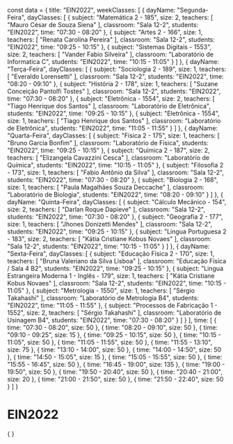 const data = {
  title: "EIN2022",
  weekClasses: [
    {
      dayName: "Segunda-Feira",
      dayClasses: [
        {
          subject: "Matemática 2 - 185",
          size: 2,
          teachers: [
            "Mauro César de Souza Siena"
          ],
          classroom: "Sala 12-2",
          students: "EIN2022",
          time: "07:30 - 08:20"
        },
        {
          subject: "Artes 2 - 166",
          size: 1,
          teachers: [
            "Renata Carolina Pereira"
          ],
          classroom: "Sala 12-2",
          students: "EIN2022",
          time: "09:25 - 10:15"
        },
        {
          subject: "Sistemas Digitais - 1553",
          size: 2,
          teachers: [
            "Vander Fabio Silveira"
          ],
          classroom: "Laboratório de Informatica C",
          students: "EIN2022",
          time: "10:15 - 11:05"
        }
      ]
    },
    {
      dayName: "Terça-Feira",
      dayClasses: [
        {
          subject: "Sociologia 2 - 189",
          size: 1,
          teachers: [
            "Everaldo Lorensetti"
          ],
          classroom: "Sala 12-2",
          students: "EIN2022",
          time: "08:20 - 09:10"
        },
        {
          subject: "História 2 - 178",
          size: 1,
          teachers: [
            "Suzane Conceição Pantolfi Tostes"
          ],
          classroom: "Sala 12-2",
          students: "EIN2022",
          time: "07:30 - 08:20"
        },
        {
          subject: "Eletrônica - 1554",
          size: 2,
          teachers: [
            "Tiago Henrique dos Santos"
          ],
          classroom: "Laboratório de Eletrônica",
          students: "EIN2022",
          time: "09:25 - 10:15"
        },
        {
          subject: "Eletrônica - 1554",
          size: 1,
          teachers: [
            "Tiago Henrique dos Santos"
          ],
          classroom: "Laboratório de Eletrônica",
          students: "EIN2022",
          time: "11:05 - 11:55"
        }
      ]
    },
    {
      dayName: "Quarta-Feira",
      dayClasses: [
        {
          subject: "Física 2 - 175",
          size: 1,
          teachers: [
            "Bruno Garcia Bonfim"
          ],
          classroom: "Laboratório de Física",
          students: "EIN2022",
          time: "09:25 - 10:15"
        },
        {
          subject: "Química 2 - 187",
          size: 2,
          teachers: [
            "Elizangela Cavazzini Cesca"
          ],
          classroom: "Laboratório de Química",
          students: "EIN2022",
          time: "10:15 - 11:05"
        },
        {
          subject: "Filosofia 2 - 173",
          size: 1,
          teachers: [
            "Fabio Antônio da Silva"
          ],
          classroom: "Sala 12-2",
          students: "EIN2022",
          time: "07:30 - 08:20"
        },
        {
          subject: "Biologia 2 - 168",
          size: 1,
          teachers: [
            "Paula Magalhães Souza Deccache"
          ],
          classroom: "Laboratório de Biologia",
          students: "EIN2022",
          time: "08:20 - 09:10"
        }
      ]
    },
    {
      dayName: "Quinta-Feira",
      dayClasses: [
        {
          subject: "Cálculo Mecânico - 154",
          size: 2,
          teachers: [
            "Darlan Roque Dapieve"
          ],
          classroom: "Sala 12-2",
          students: "EIN2022",
          time: "07:30 - 08:20"
        },
        {
          subject: "Geografia 2 - 177",
          size: 1,
          teachers: [
            "Jhones Donizetti Mendes"
          ],
          classroom: "Sala 12-2",
          students: "EIN2022",
          time: "09:25 - 10:15"
        },
        {
          subject: "Lingua Portuguesa 2 - 183",
          size: 2,
          teachers: [
            "Kátia Cristiane Kobus Novaes"
          ],
          classroom: "Sala 12-2",
          students: "EIN2022",
          time: "10:15 - 11:05"
        }
      ]
    },
    {
      dayName: "Sexta-Feira",
      dayClasses: [
        {
          subject: "Educação Física 2 - 170",
          size: 1,
          teachers: [
            "Bruna Valeriano da Silva Lisboa"
          ],
          classroom: "Educação Física / Sala 4 B2",
          students: "EIN2022",
          time: "09:25 - 10:15"
        },
        {
          subject: "Lingua Estrangeira Moderna 1 - Inglês - 179",
          size: 1,
          teachers: [
            "Kátia Cristiane Kobus Novaes"
          ],
          classroom: "Sala 12-2",
          students: "EIN2022",
          time: "10:15 - 11:05"
        },
        {
          subject: "Metrologia - 1550",
          size: 1,
          teachers: [
            "Sérgio Takahashi"
          ],
          classroom: "Laboratório de Metrologia B4",
          students: "EIN2022",
          time: "11:05 - 11:55"
        },
        {
          subject: "Processos de Fabricação 1 - 1552",
          size: 2,
          teachers: [
            "Sérgio Takahashi"
          ],
          classroom: "Laboratório de Usinagem B4",
          students: "EIN2022",
          time: "07:30 - 08:20"
        }
      ]
    }
  ],
  time: [
    {
      time: "07:30 - 08:20",
      size: 50
    },
    {
      time: "08:20 - 09:10",
      size: 50
    },
    {
      time: "09:10 - 09:25",
      size: 15
    },
    {
      time: "09:25 - 10:15",
      size: 50
    },
    {
      time: "10:15 - 11:05",
      size: 50
    },
    {
      time: "11:05 - 11:55",
      size: 50
    },
    {
      time: "11:55 - 13:10",
      size: 75
    },
    {
      time: "13:10 - 14:00",
      size: 50
    },
    {
      time: "14:00 - 14:50",
      size: 50
    },
    {
      time: "14:50 - 15:05",
      size: 15
    },
    {
      time: "15:05 - 15:55",
      size: 50
    },
    {
      time: "15:55 - 16:45",
      size: 50
    },
    {
      time: "16:45 - 19:00",
      size: 135
    },
    {
      time: "19:00 - 19:50",
      size: 50
    },
    {
      time: "19:50 - 20:40",
      size: 50
    },
    {
      time: "20:40 - 21:00",
      size: 20
    },
    {
      time: "21:00 - 21:50",
      size: 50
    },
    {
      time: "21:50 - 22:40",
      size: 50
    }
  ]
}

# EIN2022

<div>
    {
        <Grid
            title={data.title} 
            weekClasses={data.weekClasses} 
            time={data.time}
        />
    }
</div>